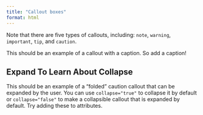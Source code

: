 ```yaml
---
title: "Callout boxes"
format: html
---
```


::: callout-note
Note that there are five types of callouts, including: `note`, `warning`, `important`, `tip`, and `caution`.
:::

::: callout-tip
This should be an example of a callout with a caption. So add a caption!
:::

::: callout-caution
## Expand To Learn About Collapse

This should be an example of a "folded" caution callout that can be expanded by the user. You can use `collapse="true"` to collapse it by default or `collapse="false"` to make a collapsible callout that is expanded by default. Try adding these to attributes.
:::
